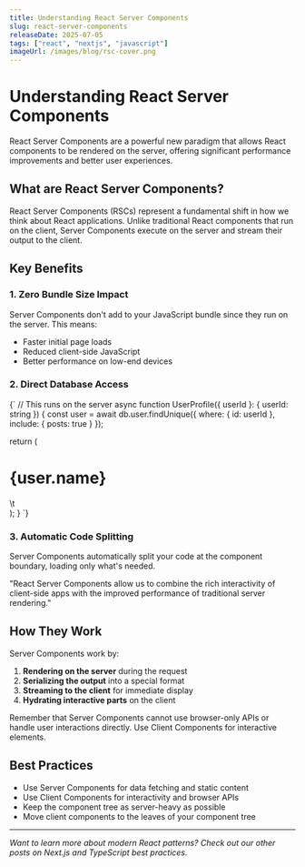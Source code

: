 ```yaml
---
title: Understanding React Server Components
slug: react-server-components
releaseDate: 2025-07-05
tags: ["react", "nextjs", "javascript"]
imageUrl: /images/blog/rsc-cover.png
---
```


# Understanding React Server Components

<DateText date="2025-07-05" />

<Callout variant="info">
  React Server Components are a powerful new paradigm that allows React
  components to be rendered on the server, offering significant performance
  improvements and better user experiences.
</Callout>

## What are React Server Components?

React Server Components (RSCs) represent a fundamental shift in how we think about React applications. Unlike traditional React components that run on the client, Server Components execute on the server and stream their output to the client.

## Key Benefits

### 1. Zero Bundle Size Impact

Server Components don't add to your JavaScript bundle since they run on the server. This means:

- Faster initial page loads
- Reduced client-side JavaScript
- Better performance on low-end devices

### 2. Direct Database Access

<CodeBlock lang="tsx">{`
// This runs on the server
async function UserProfile({ userId }: { userId: string }) {
  const user = await db.user.findUnique({
    where: { id: userId },
    include: { posts: true }
  });

return (

<div>
<h1>{user.name}</h1>
\t<PostList posts={user.posts} />
</div>
);
}
`}</CodeBlock>

### 3. Automatic Code Splitting

Server Components automatically split your code at the component boundary, loading only what's needed.

<Quote>
  "React Server Components allow us to combine the rich interactivity of
  client-side apps with the improved performance of traditional server
  rendering."
</Quote>

## How They Work

Server Components work by:

1. **Rendering on the server** during the request
2. **Serializing the output** into a special format
3. **Streaming to the client** for immediate display
4. **Hydrating interactive parts** on the client

<Callout variant="warning">
  Remember that Server Components cannot use browser-only APIs or handle user
  interactions directly. Use Client Components for interactive elements.
</Callout>

## Best Practices

- Use Server Components for data fetching and static content
- Use Client Components for interactivity and browser APIs
- Keep the component tree as server-heavy as possible
- Move client components to the leaves of your component tree

---

<ShareButton />

_Want to learn more about modern React patterns? Check out our other posts on Next.js and TypeScript best practices._
